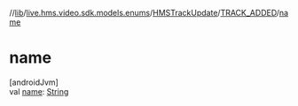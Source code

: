 //[lib](../../../../index)/[live.hms.video.sdk.models.enums](../../index)/[HMSTrackUpdate](../index)/[TRACK_ADDED](index)/[name](name)

# name

[androidJvm]\
val [name](name): [String](https://kotlinlang.org/api/latest/jvm/stdlib/kotlin/-string/index.html)
